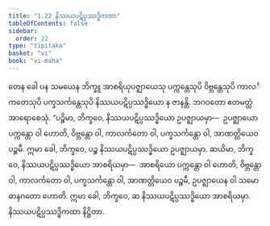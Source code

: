 ```yaml
---
title: "1.22 နိဿယပဋိပ္ပဿဒ္ဓိကထာ"
tableOfContents: false
sidebar:
  order: 22
type: "tipitaka"
basket: "vi"
book: "vi-maha"
---
```



<DynamicBreadcrumb />

<Division number="83" book="vi-maha" e="ch" v="3" p="89">

<Paragraph number="365" book="vi-maha">
တေန ခေါ ပန သမယေန ဘိက္ခူ အာစရိယုပဇ္ဈာယေသု ပက္ကန္တေသုပိ ဝိဗ္ဘန္တေသုပိ ကာလင်္ကတေသုပိ ပက္ခသင်္ကန္တေသုပိ နိဿယပဋိပ္ပဿဒ္ဓိယော န ဇာနန္တိ. ဘဂဝတော ဧတမတ္ထံ အာရောစေသုံ.
</Paragraph>

<Paragraph number="366" book="vi-maha">
“ပဉ္စိမာ, ဘိက္ခဝေ, နိဿယပဋိပ္ပဿဒ္ဓိယော ဥပဇ္ဈာယမှာ—  ဥပဇ္ဈာယော ပက္ကန္တော ဝါ ဟောတိ, ဝိဗ္ဘန္တော ဝါ, ကာလင်္ကတော ဝါ, ပက္ခသင်္ကန္တော ဝါ, အာဏတ္တိယေဝ ပဉ္စမီ. ဣမာ ခေါ, ဘိက္ခဝေ, ပဉ္စ နိဿယပဋိပ္ပဿဒ္ဓိယော ဥပဇ္ဈာယမှာ.
</Paragraph>

<Paragraph number="367" book="vi-maha">
ဆယိမာ, ဘိက္ခဝေ, နိဿယပဋိပ္ပဿဒ္ဓိယော အာစရိယမှာ—  အာစရိယော ပက္ကန္တော ဝါ ဟောတိ, ဝိဗ္ဘန္တော ဝါ, ကာလင်္ကတော ဝါ, ပက္ခသင်္ကန္တော ဝါ, အာဏတ္တိယေဝ ပဉ္စမီ, ဥပဇ္ဈာယေန ဝါ သမောဓာနဂတော ဟောတိ. ဣမာ ခေါ, ဘိက္ခဝေ, ဆ နိဿယပဋိပ္ပဿဒ္ဓိယော အာစရိယမှာ.

</Paragraph>
</Division>

<Paragraph number="368" type="center" book="vi-maha">
နိဿယပဋိပ္ပဿဒ္ဓိကထာ နိဋ္ဌိတာ.
</Paragraph>